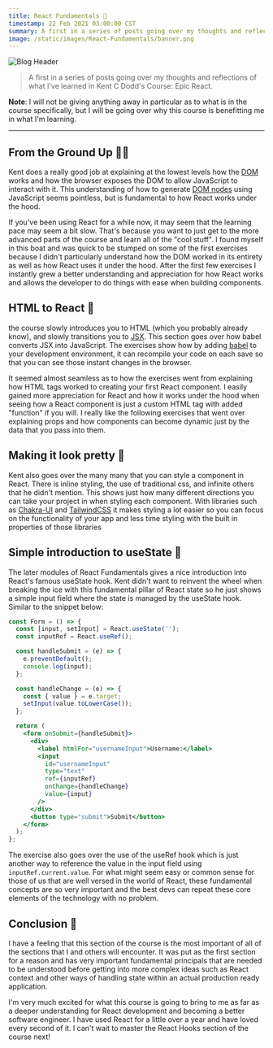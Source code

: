 ```yaml
---
title: React Fundamentals 🚀
timestamp: 22 Feb 2021 03:00:00 CST
summary: A first in a series of posts going over my thoughts and reflections of a certain section in Kent C Dodd's Epic React Course
image: /static/images/React-Fundamentals/banner.png
---
```


![Blog Header](/static/images/React-Fundamentals/banner.png)

> A first in a series of posts going over my thoughts and reflections of what I've learned in Kent C Dodd's Course: Epic React.

**Note**: I will not be giving anything away in particular as to what is in the course specifically, but I will be going over why this course is benefitting me in what I'm learning.

---

## From the Ground Up 🧗🏽

Kent does a really good job at explaining at the lowest levels how the [DOM](https://developer.mozilla.org/en-US/docs/Web/API/Document_Object_Model/Introduction) works and how the browser exposes the DOM to allow JavaScript to interact with it. This understanding of how to generate [DOM nodes](https://www.w3schools.com/js/js_htmldom_nodes.asp) using JavaScript seems pointless, but is fundamental to how React works under the hood.

If you've been using React for a while now, it may seem that the learning pace may seem a bit slow. That's because you want to just get to the more advanced parts of the course and learn all of the "cool stuff". I found myself in this boat and was quick to be stumped on some of the first exercises because I didn't particularly understand how the DOM worked in its entirety as well as how React uses it under the hood. After the first few exercises I instantly grew a better understanding and appreciation for how React works and allows the developer to do things with ease when building components.

## HTML to React 🔨

the course slowly introduces you to HTML (which you probably already know), and slowly transitions you to [JSX](https://reactjs.org/docs/introducing-jsx.html). This section goes over how babel converts JSX into JavaScript. The exercises show how by adding [babel](https://babeljs.io) to your development environment, it can recompile your code on each save so that you can see those instant changes in the browser.

It seemed almost seamless as to how the exercises went from explaining how HTML tags worked to creating your first React component. I easily gained more appreciation for React and how it works under the hood when seeing how a React component is just a custom HTML tag with added "function" if you will. I really like the following exercises that went over explaining props and how components can become dynamic just by the data that you pass into them.

## Making it look pretty 🎨

Kent also goes over the many many that you can style a component in React. There is inline styling, the use of traditional css, and infinite others that he didn't mention. This shows just how many different directions you can take your project in when styling each component. With libraries such as [Chakra-UI](https://chakra-ui.com/) and [TailwindCSS](http://tailwindcss.com) it makes styling a lot easier so you can focus on the functionality of your app and less time styling with the built in properties of those libraries

## Simple introduction to useState 🎣

The later modules of React Fundamentals gives a nice introduction into React's famous useState hook. Kent didn't want to reinvent the wheel when breaking the ice with this fundamental pillar of React state so he just shows a simple input field where the state is managed by the useState hook. Similar to the snippet below:

```jsx
const Form = () => {
  const [input, setInput] = React.useState('');
  const inputRef = React.useRef();

  const handleSubmit = (e) => {
    e.preventDefault();
    console.log(input);
  };

  const handleChange = (e) => {
    const { value } = e.target;
    setInput(value.toLowerCase());
  };

  return (
    <form onSubmit={handleSubmit}>
      <div>
        <label htmlFor="usernameInput">Username:</label>
        <input
          id="usernameInput"
          type="text"
          ref={inputRef}
          onChange={handleChange}
          value={input}
        />
      </div>
      <button type="submit">Submit</button>
    </form>
  );
};
```

The exercise also goes over the use of the useRef hook which is just another way to reference the value in the input field using `inputRef.current.value`. For what might seem easy or common sense for those of us that are well versed in the world of React, these fundamental concepts are so very important and the best devs can repeat these core elements of the technology with no problem.

## Conclusion 🤔

I have a feeling that this section of the course is the most important of all of the sections that I and others will encounter. It was put as the first section for a reason and has very important fundamental principals that are needed to be understood before getting into more complex ideas such as React context and other ways of handling state within an actual production ready application.

I'm very much excited for what this course is going to bring to me as far as a deeper understanding for React development and becoming a better software engineer. I have used React for a little over a year and have loved every second of it. I can't wait to master the React Hooks section of the course next!
